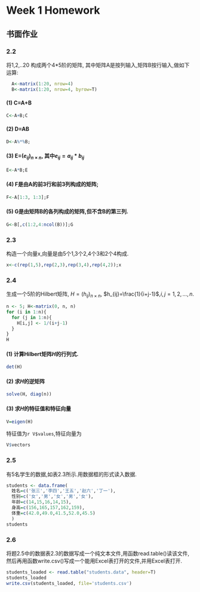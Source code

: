 Week 1 Homework
==============
## 书面作业
### 2.2
将1,2,..20 构成两个4*5阶的矩阵, 其中矩阵A是按列输入,矩阵B按行输入,做如下运算:
```r
  A<-matrix(1:20, nrow=4)
  B<-matrix(1:20, nrow=4, byrow=T)
```
#### (1) C=A+B
```r
C<-A+B;C
```
#### (2) D=AB
```r
D<-A%*%B;
```
#### (3) E=$(e_{ij})_{n \times n}$, 其中$e_{ij}=a_{ij}*b_{ij}$
```r
E<-A*B;E
```
#### (4) F是由A的前3行和前3列构成的矩阵;
```r
F<-A[1:3, 1:3];F
```
#### (5) G是由矩阵B的各列构成的矩阵,但不含B的第三列.
```r
G<-B[,c(1:2,4:ncol(B))];G
```

### 2.3 
构造一个向量x,向量是由5个1,3个2,4个3和2个4构成.
```r
x<-c(rep(1,5),rep(2,3),rep(3,4),rep(4,2));x
```

### 2.4
生成一个5阶的Hilbert矩阵,
$H=(h_{ij})_{n \times n}$, $h_{ij}=\frac{1}{i+j-1}$,$i,j = 1,2, \ldots, n.$
```r
n <- 5; H<-matrix(0, n, n)
for (i in 1:n){
  for (j in 1:n){
    H[i,j] <- 1/(i+j-1)
  }
}
H
```

#### (1) 计算Hilbert矩阵$H$的行列式.
```r
det(H)
```
#### (2) 求$H$的逆矩阵
```r
solve(H, diag(n))
```
#### (3) 求$H$的特征值和特征向量
```r
V=eigen(H)
```
特征值为`r V$values`,特征向量为
```r
V$vectors
```


### 2.5
有5名学生的数据,如表2.3所示.用数据框的形式读入数据.
```r
students <- data.frame(
  姓名=c('张三','李四','王五','赵六','丁一'),
  性别=c('女','男','女','男','女'),
  年龄=c(14,15,16,14,15),
  身高=c(156,165,157,162,159),
  体重=c(42.0,49.0,41.5,52.0,45.5)
  )
students
```
### 2.6
将题2.5中的数据表2.3的数据写成一个纯文本文件,用函数read.table()读该文件,然后再用函数write.csv()写成一个能用Excel表打开的文件,并用Excel表打开.
```r
students_loaded <- read.table("students.data", header=T)
students_loaded
write.csv(students_loaded, file='students.csv')
```
